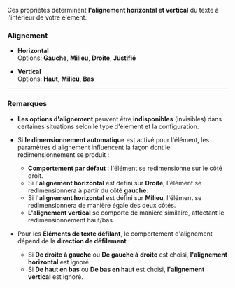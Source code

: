 Ces propriétés déterminent **l'alignement horizontal et vertical** du texte à l'intérieur de votre élément.

### **Alignement**

* **Horizontal**\
  Options: **Gauche**, **Milieu**, **Droite**, **Justifié**

* **Vertical**\
  Options: **Haut**, **Milieu**, **Bas**

***

### **Remarques**

* **Les options d'alignement** peuvent être **indisponibles** (invisibles) dans certaines situations selon le type d'élément et la configuration.

* Si **le dimensionnement automatique** est activé pour l'élément, les paramètres d'alignement influencent la façon dont le redimensionnement se produit :
  * **Comportement par défaut** : l'élément se redimensionne sur le côté droit.
  * Si **l'alignement horizontal** est défini sur **Droite**, l'élément se redimensionnera à partir du côté **gauche**.
  * Si **l'alignement horizontal** est défini sur **Milieu**, l'élément se redimensionnera de manière égale des deux côtés.
  * **L'alignement vertical** se comporte de manière similaire, affectant le redimensionnement haut/bas.

* Pour les **Éléments de texte défilant**, le comportement d'alignement dépend de la **direction de défilement** :
  * Si **De droite à gauche** ou **De gauche à droite** est choisi, **l'alignement horizontal** est ignoré.
  * Si **De haut en bas** ou **De bas en haut** est choisi, **l'alignement vertical** est ignoré.
